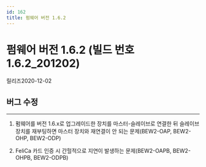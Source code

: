 ```yaml
---
id: 162
title: 펌웨어 버전 1.6.2
---
```


# 펌웨어 버전 1.6.2 (빌드 번호 1.6.2_201202)

릴리즈<Separator/>2020-12-02

## 버그 수정

---

<BugLists>

1. 펌웨어를 버전 1.6.x로 업그레이드한 장치를 마스터-슬레이브로 연결한 뒤 슬레이브 장치를 재부팅하면 마스터 장치와 재연결이 안 되는 문제(BEW2-OAP, BEW2-OHP, BEW2-ODP)

1. FeliCa 카드 인증 시 간헐적으로 지연이 발생하는 문제(BEW2-OAPB, BEW2-OHPB, BEW2-ODPB)

</BugLists>